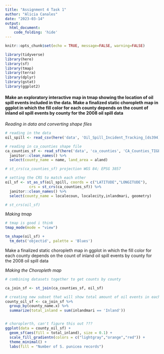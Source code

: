 ```yaml
---
title: "Assignment 4 Task 1"
author: "Alicia Canales"
date: "2023-03-14"
output: 
  html_document:
    code_folding: 'hide'
---
```


```r
knitr::opts_chunk$set(echo = TRUE, message=FALSE, warning=FALSE)
```

```r
library(tidyverse)
library(here)
library(sf)
library(tmap)
library(terra)
library(dplyr)
library(gstat)
library(ggplot2)
```

#### Make an exploratory interactive map in tmap showing the location of oil spill events included in the data. Make a finalized static choropleth map in ggplot in which the fill color for each county depends on the count of inland oil spill events by county for the 2008 oil spill data

*Reading in data and converting shape files*
```r
# reading in the data
oil_spill <- read_csv(here('data', 'Oil_Spill_Incident_Tracking_[ds394].csv'))

# reading in ca_counties shape file
ca_counties_sf <- read_sf(here('data', 'ca_counties', 'CA_Counties_TIGER2016.shp')) %>% 
  janitor::clean_names() %>%
  select(county_name = name, land_area = aland)

# st_crs(ca_counties_sf) projection WGS 84; EPSG 3857

# setting the CRS to match each other
oil_sf <- st_as_sf(oil_spill, coords = c("LATITUDE","LONGITUDE"), 
           crs = st_crs(ca_counties_sf)) %>% 
  janitor::clean_names() %>% 
  select(county_name = localecoun, localecity,inlandmari, geometry)

# st_crs(oil_sf)

```

*Making tmap*
```r
# tmap is good i think
tmap_mode(mode = "view")

tm_shape(oil_sf) +
  tm_dots('objectid', palette = 'Blues')
```

Make a finalized static choropleth map in ggplot in which the fill color for each county depends on the count of inland oil spill events by county for the 2008 oil spill data

*Making the Choropleth map*
```r
# combining datasets together to get counts by county

ca_join_sf <- st_join(ca_counties_sf, oil_sf)

# creating new subset that will show total amount of oil events in each county 
county_oil_sf <- ca_join_sf %>% 
  group_by(county_name.x) %>% 
  summarize(total_inland = sum(inlandmari == 'Inland'))


# choroplerth, can't figure this out ???
ggplot(data = county_oil_sf) +
  geom_sf(aes(fill = total_inland), size = 0.1) +
  scale_fill_gradientn(colors = c("lightgray","orange","red")) +
  theme_minimal() +
  labs(fill = "Number of S. punicea records")

```




